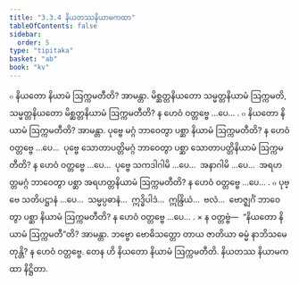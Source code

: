 ```yaml
---
title: "3.3.4 နိယတဿနိယာမကထာ"
tableOfContents: false
sidebar:
  order: 5
type: "tipitaka"
basket: "ab"
book: "kv"
---
```



<DynamicBreadcrumb />

<Division number="663" book="kv">

<Paragraph number="2157" book="kv">
๐ နိယတော နိယာမံ ဩက္ကမတီတိ? အာမန္တာ. မိစ္ဆတ္တနိယတော သမ္မတ္တနိယာမံ ဩက္ကမတိ, သမ္မတ္တနိယတော မိစ္ဆတ္တနိယာမံ ဩက္ကမတီတိ? န ဟေဝံ ဝတ္တဗ္ဗေ …ပေ… .
</Paragraph>

<Paragraph number="2158" book="kv">
๐ နိယတော နိယာမံ ဩက္ကမတီတိ? အာမန္တာ. ပုဗ္ဗေ မဂ္ဂံ ဘာဝေတွာ ပစ္ဆာ နိယာမံ ဩက္ကမတီတိ? န ဟေဝံ ဝတ္တဗ္ဗေ …ပေ…  ပုဗ္ဗေ သောတာပတ္တိမဂ္ဂံ ဘာဝေတွာ ပစ္ဆာ သောတာပတ္တိနိယာမံ ဩက္ကမတီတိ? န ဟေဝံ ဝတ္တဗ္ဗေ …ပေ…  ပုဗ္ဗေ သကဒါဂါမိ …ပေ…  အနာဂါမိ …ပေ…  အရဟတ္တမဂ္ဂံ ဘာဝေတွာ ပစ္ဆာ အရဟတ္တနိယာမံ ဩက္ကမတီတိ? န ဟေဝံ ဝတ္တဗ္ဗေ …ပေ… .
</Paragraph>

<Paragraph number="2159" book="kv">
๐ ပုဗ္ဗေ သတိပဋ္ဌာနံ …ပေ…  သမ္မပ္ပဓာနံ…  ဣဒ္ဓိပါဒံ…  ဣန္ဒြိယံ…  ဗလံ…  ဗောဇ္ဈင်္ဂံ ဘာဝေတွာ ပစ္ဆာ နိယာမံ ဩက္ကမတီတိ? န ဟေဝံ ဝတ္တဗ္ဗေ …ပေ… .
</Paragraph>

</Division>
<Division number="664" book="kv">

<Paragraph number="2160" book="kv">
× န ဝတ္တဗ္ဗံ—  “နိယတော နိယာမံ ဩက္ကမတီ”တိ? အာမန္တာ. ဘဗ္ဗော ဗောဓိသတ္တော တာယ ဇာတိယာ ဓမ္မံ နာဘိသမေတုန္တိ? န ဟေဝံ ဝတ္တဗ္ဗေ. တေန ဟိ နိယတော နိယာမံ ဩက္ကမတီတိ.

</Paragraph>
</Division>

<Paragraph number="2161" type="center" book="kv">
နိယတဿ နိယာမကထာ နိဋ္ဌိတာ.
</Paragraph>
